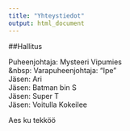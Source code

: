 ```yaml
---
title: "Yhteystiedot"
output: html_document
---
```


##Hallitus

Puheenjohtaja: Mysteeri Vipumies \
&nbsp: Varapuheenjohtaja: "Ipe" \
Jäsen: Ari \
Jäsen: Batman bin S \
Jäsen: Super T \
Jäsen: Voitulla Kokeilee \


Aes ku tekköö

